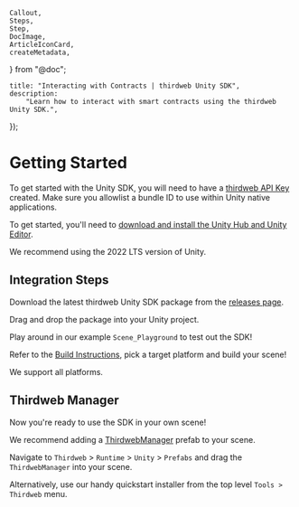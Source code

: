 	Callout,
	Steps,
	Step,
	DocImage,
	ArticleIconCard,
	createMetadata,
} from "@doc";

	title: "Interacting with Contracts | thirdweb Unity SDK",
	description:
		"Learn how to interact with smart contracts using the thirdweb Unity SDK.",
});

# Getting Started

<Callout variant='info' title="API Key Required">

To get started with the Unity SDK, you will need to have a [thirdweb API Key](https://thirdweb.com/create-api-key) created. Make sure you allowlist a bundle ID to use within Unity native applications.

</Callout>

To get started, you'll need to [download and install the Unity Hub and Unity Editor](https://unity.com/download).

We recommend using the 2022 LTS version of Unity.

## Integration Steps

<Steps>

<Step title="Unity Package Download" >

Download the latest thirdweb Unity SDK package from the [releases page](https://github.com/thirdweb-dev/unity/releases).

</Step>

<Step title="Unity Package Import" >

Drag and drop the package into your Unity project. 

</Step>

<Step title="Test it!" >

Play around in our example `Scene_Playground` to test out the SDK!

</Step>

<Step title="Build it!" >

Refer to the [Build Instructions](/unity/v6/build-instructions), pick a target platform and build your scene!

We support all platforms.

</Step>

</Steps>

## Thirdweb Manager

Now you're ready to use the SDK in your own scene!

We recommend adding a [ThirdwebManager](/unity/v6/thirdwebmanager) prefab to your scene.

Navigate to `Thirdweb` > `Runtime` > `Unity` > `Prefabs` and drag the `ThirdwebManager` into your scene.

Alternatively, use our handy quickstart installer from the top level `Tools > Thirdweb` menu.

<ArticleIconCard
	href="/unity/v6/thirdwebmanager"
	icon={GraduationCap}
	title="Learn more about the ThirdwebManager"
/>
